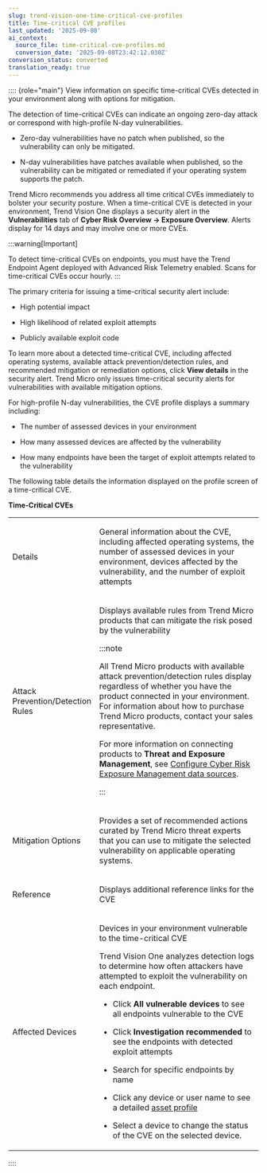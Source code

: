 ```yaml
---
slug: trend-vision-one-time-critical-cve-profiles
title: Time-critical CVE profiles
last_updated: '2025-09-08'
ai_context:
  source_file: time-critical-cve-profiles.md
  conversion_date: '2025-09-08T23:42:12.030Z'
conversion_status: converted
translation_ready: true
---
```


:::: {role="main"}
View information on specific time-critical CVEs detected in your environment along with options for mitigation.

The detection of time-critical CVEs can indicate an ongoing zero-day attack or correspond with high-profile N-day vulnerabilities.

- Zero-day vulnerabilities have no patch when published, so the vulnerability can only be mitigated.

- N-day vulnerabilities have patches available when published, so the vulnerability can be mitigated or remediated if your operating system supports the patch.

Trend Micro recommends you address all time critical CVEs immediately to bolster your security posture. When a time-critical CVE is detected in your environment, Trend Vision One displays a security alert in the **Vulnerabilities** tab of **Cyber Risk Overview → Exposure Overview**. Alerts display for 14 days and may involve one or more CVEs.

:::warning[Important]

To detect time-critical CVEs on endpoints, you must have the Trend Endpoint Agent deployed with Advanced Risk Telemetry enabled. Scans for time-critical CVEs occur hourly.
:::

The primary criteria for issuing a time-critical security alert include:

- High potential impact

- High likelihood of related exploit attempts

- Publicly available exploit code

To learn more about a detected time-critical CVE, including affected operating systems, available attack prevention/detection rules, and recommended mitigation or remediation options, click **View details** in the security alert. Trend Micro only issues time-critical security alerts for vulnerabilities with available mitigation options.

For high-profile N-day vulnerabilities, the CVE profile displays a summary including:

- The number of assessed devices in your environment

- How many assessed devices are affected by the vulnerability

- How many endpoints have been the target of exploit attempts related to the vulnerability

The following table details the information displayed on the profile screen of a time-critical CVE.

**Time-Critical CVEs**

<table>
<colgroup>
<col style="width: 25%" />
<col style="width: 75%" />
</colgroup>
<tbody>
<tr>
<td><p>Details</p></td>
<td><p>General information about the CVE, including affected operating systems, the number of assessed devices in your environment, devices affected by the vulnerability, and the number of exploit attempts</p></td>
</tr>
<tr>
<td><p>Attack Prevention/Detection Rules</p></td>
<td><p>Displays available rules from Trend Micro products that can mitigate the risk posed by the vulnerability</p>


:::note

<p>All Trend Micro products with available attack prevention/detection rules display regardless of whether you have the product connected in your environment. For information about how to purchase Trend Micro products, contact your sales representative.</p>
<p>For more information on connecting products to <strong>Threat and Exposure Management</strong>, see <a href="trend-vision-one-configuring-data-sources">Configure Cyber Risk Exposure Management data sources</a>.</p>


:::

</td>
</tr>
<tr>
<td><p>Mitigation Options</p></td>
<td><p>Provides a set of recommended actions curated by Trend Micro threat experts that you can use to mitigate the selected vulnerability on applicable operating systems.</p></td>
</tr>
<tr>
<td><p>Reference</p></td>
<td><p>Displays additional reference links for the CVE</p></td>
</tr>
<tr>
<td><p>Affected Devices</p></td>
<td><p>Devices in your environment vulnerable to the time-critical CVE</p>
<p>Trend Vision One analyzes detection logs to determine how often attackers have attempted to exploit the vulnerability on each endpoint.</p>
<ul>
<li><p>Click <strong>All vulnerable devices</strong> to see all endpoints vulnerable to the CVE</p></li>
<li><p>Click <strong>Investigation recommended</strong> to see the endpoints with detected exploit attempts</p></li>
<li><p>Search for specific endpoints by name</p></li>
<li><p>Click any device or user name to see a detailed <a href="trend-vision-one-asset-profile-screens">asset profile</a></p></li>
<li><p>Select a device to change the status of the CVE on the selected device.</p></li>
</ul></td>
</tr>
</tbody>
</table>
::::
